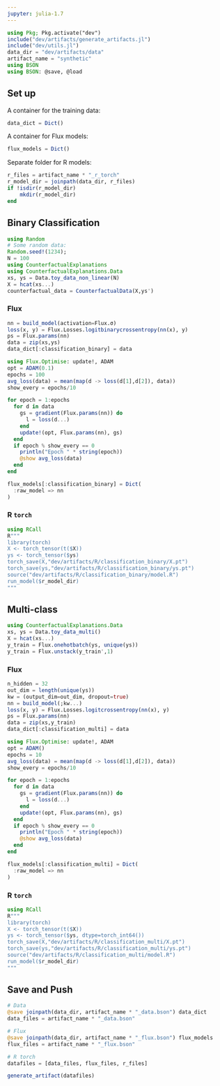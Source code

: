 ```yaml
---
jupyter: julia-1.7
---
```


```julia
using Pkg; Pkg.activate("dev")
include("dev/artifacts/generate_artifacts.jl")
include("dev/utils.jl")
data_dir = "dev/artifacts/data"
artifact_name = "synthetic"
using BSON
using BSON: @save, @load
```

## Set up

A container for the training data:

```julia
data_dict = Dict()
```

A container for Flux models:

```julia
flux_models = Dict()
```

Separate folder for R models:

```julia
r_files = artifact_name * "_r_torch"
r_model_dir = joinpath(data_dir, r_files)
if !isdir(r_model_dir)
    mkdir(r_model_dir)
end
```


## Binary Classification

```julia
using Random
# Some random data:
Random.seed!(1234);
N = 100
using CounterfactualExplanations
using CounterfactualExplanations.Data
xs, ys = Data.toy_data_non_linear(N)
X = hcat(xs...)
counterfactual_data = CounterfactualData(X,ys')
```

### Flux

```julia
nn = build_model(activation=Flux.σ)
loss(x, y) = Flux.Losses.logitbinarycrossentropy(nn(x), y)
ps = Flux.params(nn)
data = zip(xs,ys)
data_dict[:classification_binary] = data
```

```julia
using Flux.Optimise: update!, ADAM
opt = ADAM(0.1)
epochs = 100
avg_loss(data) = mean(map(d -> loss(d[1],d[2]), data))
show_every = epochs/10

for epoch = 1:epochs
  for d in data
    gs = gradient(Flux.params(nn)) do
      l = loss(d...)
    end
    update!(opt, Flux.params(nn), gs)
  end
  if epoch % show_every == 0
    println("Epoch " * string(epoch))
    @show avg_loss(data)
  end
end
```

```julia
flux_models[:classification_binary] = Dict(
  :raw_model => nn
)
```

### R `torch`

```julia
using RCall
R"""
library(torch)
X <- torch_tensor(t($X))
ys <- torch_tensor($ys)
torch_save(X,"dev/artifacts/R/classification_binary/X.pt")
torch_save(ys,"dev/artifacts/R/classification_binary/ys.pt")
source("dev/artifacts/R/classification_binary/model.R")
run_model($r_model_dir)
"""
```

## Multi-class

```julia
using CounterfactualExplanations.Data
xs, ys = Data.toy_data_multi()
X = hcat(xs...)
y_train = Flux.onehotbatch(ys, unique(ys))
y_train = Flux.unstack(y_train',1)
```

### Flux

```julia
n_hidden = 32
out_dim = length(unique(ys))
kw = (output_dim=out_dim, dropout=true)
nn = build_model(;kw...)
loss(x, y) = Flux.Losses.logitcrossentropy(nn(x), y)
ps = Flux.params(nn)
data = zip(xs,y_train)
data_dict[:classification_multi] = data
```

```julia
using Flux.Optimise: update!, ADAM
opt = ADAM()
epochs = 10
avg_loss(data) = mean(map(d -> loss(d[1],d[2]), data))
show_every = epochs/10

for epoch = 1:epochs
  for d in data
    gs = gradient(Flux.params(nn)) do
      l = loss(d...)
    end
    update!(opt, Flux.params(nn), gs)
  end
  if epoch % show_every == 0
    println("Epoch " * string(epoch))
    @show avg_loss(data)
  end
end
```

```julia
flux_models[:classification_multi] = Dict(
  :raw_model => nn
)
```

### R `torch`

```julia
using RCall
R"""
library(torch)
X <- torch_tensor(t($X))
ys <- torch_tensor($ys, dtype=torch_int64())
torch_save(X,"dev/artifacts/R/classification_multi/X.pt")
torch_save(ys,"dev/artifacts/R/classification_multi/ys.pt")
source("dev/artifacts/R/classification_multi/model.R")
run_model($r_model_dir)
"""
```

## Save and Push

```julia
# Data
@save joinpath(data_dir, artifact_name * "_data.bson") data_dict
data_files = artifact_name * "_data.bson"

# Flux
@save joinpath(data_dir, artifact_name * "_flux.bson") flux_models
flux_files = artifact_name * "_flux.bson"

# R torch
datafiles = [data_files, flux_files, r_files]

generate_artifact(datafiles)
```




